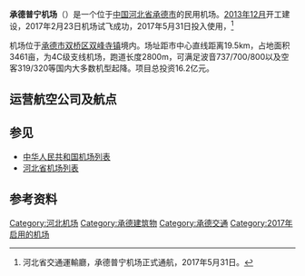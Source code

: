 {{Infobox Airport |
 airport_name = 承德普宁机场<br />Chengde Puning Airport |
 type = 民用机场 |
 opened = 2017年5月31日|
 city = [[河北省|河北省]][[承德市|承德市]] |
 IATA = CDE |
 ICAO = ZBCD |
 coordinates  = {{coord|41.121942|N|118.072488|E|type:airport|display=inline,title}}|
}}

'''承德普宁机场'''（{{airport codes|CDE|ZBCD}}）是一个位于[[中国|中国]][[河北省|河北省]][[承德市|承德市]]的民用机场。[[2013年|2013年]][[12月|12月]]开工建设，2017年2月23日机场试飞成功，2017年5月31日投入使用，<ref>河北省交通運輸廳，承德普宁机场正式通航，2017年5月31日。</ref>

机场位于[[承德市|承德市]][[双桥区_(承德市)|双桥区]][[双峰寺镇|双峰寺镇]]境内。场址距市中心直线距离19.5km，占地面积3461亩，为4C级支线机场，跑道长度2800m，可满足波音737/700/800以及空客319/320等国内大多数机型起降。项目总投资16.2亿元。

==运营航空公司及航点==
{{Airport-dest-list
| {{flagicon|PRC}} [[四川航空|四川航空]]（3U）| [[达州河市机场|达州]]
| {{flagicon|PRC}} [[春秋航空|春秋航空]]（9C）| [[石家庄正定国际机场|石家庄]]、[[上海虹桥国际机场|上海/虹桥]]
| {{flagicon|PRC}} [[华夏航空|华夏航空]]（G5）| [[西安咸阳国际机场|西安]]、[[大连周水子国际机场|大连]]、[[天津滨海国际机场|天津]]
| {{flagicon|PRC}} [[海南航空|海南航空]]（HU）| [[石家庄正定国际机场|石家庄]]、[[广州白云国际机场|广州]]
| {{flagicon|PRC}} [[河北航空|河北航空]]（NS）| [[石家庄正定国际机场|石家庄]]、[[秦皇岛北戴河机场|秦皇岛]]、[[邯郸机场|邯郸]]、[[厦门高崎国际机场|厦门]]（經停[[石家庄正定国际机场|石家庄]]）
}}

==参见==
*[[中华人民共和国机场列表|中华人民共和国机场列表]]
*[[河北省机场列表|河北省机场列表]]

==参考资料==
{{reflist}}

{{河北民用机场}}
{{中华人民共和国机场}}

[[Category:河北机场|Category:河北机场]]
[[Category:承德建筑物|Category:承德建筑物]]
[[Category:承德交通|Category:承德交通]]
[[Category:2017年启用的机场|Category:2017年启用的机场]]
{{Hebei-stub}}